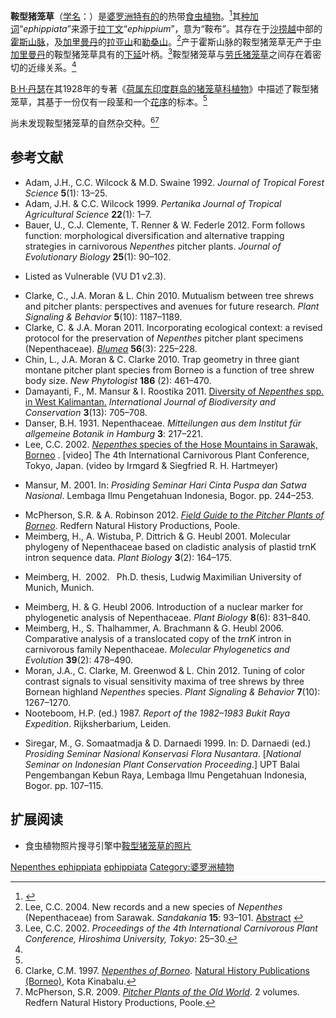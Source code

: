 {{noteTA
|G1=Carnivorous Plant
}}

{{Speciesbox
|image = Nepenthes ephippiata.jpg
|image_caption = 鞍型猪笼草的捕虫笼，人工种植植株
|status = VU
|status_system = iucn2.3
|taxon=Nepenthes ephippiata
|authority = [[B·H·丹瑟|Danser]] (1928)<ref name=ephippiata>Danser, B.H. 1928. [http://www.omnisterra.com/botany/cp/pictures/nepenthe/dansermg/dans22.htm 12. ''Nepenthes ephippiata'' <span style="font-variant: small-caps;">Dans</span>., spec. nova.] {{Wayback|url=http://www.omnisterra.com/botany/cp/pictures/nepenthe/dansermg/dans22.htm |date=20160304031448 }}. In: [[荷属东印度群岛的猪笼草科植物|The Nepenthaceae of the Netherlands Indies]]. ''Bulletin du Jardin Botanique de Buitenzorg'', Série III, '''9'''(3–4): 249–438.</ref>
|range_map = Nepenthes ephippiata distribution.png
|range_map_caption = 鞍型猪笼草的分布地
}}

'''鞍型猪笼草'''（[[学名|学名]]：''{{lang|la|Nepenthes ephippiata}}''）是[[婆罗洲|婆罗洲]][[特有种|特有的]]的热带[[食虫植物|食虫植物]]。<ref name="夏洛特2007">{{cite book | title=[[食蟲植物觀賞&栽培圖鑑|食蟲植物觀賞&栽培圖鑑]] | publisher=商周出版 | author=夏洛特 | year=2007 | location=台北 | pages=73 | isbn=978-986-124-850-9}}</ref>其[[种加词|种加词]]“''ephippiata''”来源于[[拉丁文|拉丁文]]“''ephippium''”，意为“鞍布”。其存在于[[沙捞越|沙捞越]]中部的[[霍斯山脉|霍斯山脉]]，及[[加里曼丹|加里曼丹]]的[[拉亚山|拉亚山]]{{small|（Mount Raya）}}和[[勒桑山|勒桑山]]{{small|（Bukit Lesung）}}。<ref>Lee, C.C. 2004. New records and a new species of ''Nepenthes'' (Nepenthaceae) from Sarawak. ''Sandakania'' '''15''': 93–101. [http://www.cababstractsplus.org/abstracts/Abstract.aspx?AcNo=20053084227 Abstract] {{Wayback|url=http://www.cababstractsplus.org/abstracts/Abstract.aspx?AcNo=20053084227 |date=20120215105339 }}</ref>产于霍斯山脉的鞍型猪笼草无产于[[中加里曼丹|中加里曼丹]]的鞍型猪笼草具有的[[wikt:下延|下延]]叶柄。<ref>Lee, C.C. 2002. {{PDFlink|[http://carnivorousplants.org/cpn/articles/ICPS2002confp25_30.pdf ''Nepenthes'' species of the Hose Mountains in Sarawak, Borneo.]}} ''Proceedings of the 4th International Carnivorous Plant Conference, Hiroshima University, Tokyo'': 25–30.</ref>鞍型猪笼草与[[劳氏猪笼草|劳氏猪笼草]]{{small|（''N. lowii''）}}之间存在着密切的近缘关系。<ref name="夏洛特2007" />

[[B·H·丹瑟|B·H·丹瑟]]在其1928年的专著《[[荷属东印度群岛的猪笼草科植物|荷属东印度群岛的猪笼草科植物]]》中描述了鞍型猪笼草，其基于一份仅有一段茎和一个[[花序|花序]]的标本。<ref name=ephippiata />

尚未发现鞍型猪笼草的自然杂交种。<ref name=Clarke>Clarke, C.M. 1997. ''[[婆罗洲的猪笼草属植物|Nepenthes of Borneo]]''. [[自然历史出版社_(婆罗洲)|Natural History Publications (Borneo)]], Kota Kinabalu.</ref><ref name=McPherson>McPherson, S.R. 2009. ''[[旧大陆的猪笼草|Pitcher Plants of the Old World]]''. 2 volumes. Redfern Natural History Productions, Poole.</ref>

== 参考文献 ==
{{reflist|2}}
{{Refbegin|2}}
* Adam, J.H., C.C. Wilcock & M.D. Swaine 1992. {{PDFlink|[http://myais.fsktm.um.edu.my/8918/1/10.pdf The ecology and distribution of Bornean ''Nepenthes''.]}} ''Journal of Tropical Forest Science'' '''5'''(1): 13–25.
* Adam, J.H. & C.C. Wilcock 1999. {{PDFlink|[http://psasir.upm.edu.my/3779/1/Palynological_Study_of_Bornean_Nepenthes_%28Nepenthaceae%29.pdf Palynological study of Bornean ''Nepenthes'' (Nepenthaceae).]}} ''Pertanika Journal of Tropical Agricultural Science'' '''22'''(1): 1–7.
* Bauer, U., C.J. Clemente, T. Renner & W. Federle 2012. Form follows function: morphological diversification and alternative trapping strategies in carnivorous ''Nepenthes'' pitcher plants. ''Journal of Evolutionary Biology'' '''25'''(1): 90–102. {{DOI|10.1111/j.1420-9101.2011.02406.x}}
* {{IUCN2006|assessors=Clarke ''et al.''|year=2000|id=39658|title=Nepenthes ephippiata|downloaded=6 May 2006}} Listed as Vulnerable (VU D1 v2.3).
* Clarke, C., J.A. Moran & L. Chin 2010. Mutualism between tree shrews and pitcher plants: perspectives and avenues for future research. ''Plant Signaling & Behavior'' '''5'''(10): 1187–1189. {{DOI|10.4161/psb.5.10.12807}}
* Clarke, C. & J.A. Moran 2011. Incorporating ecological context: a revised protocol for the preservation of ''Nepenthes'' pitcher plant specimens (Nepenthaceae). ''[[布卢姆－植物分类学与植物地理学杂志|Blumea]]'' '''56'''(3): 225–228. {{DOI|10.3767/000651911X605781}}
* Chin, L., J.A.  Moran & C. Clarke 2010. Trap geometry in three giant montane pitcher plant species from Borneo is a function of tree shrew body size. ''New Phytologist'' '''186''' (2): 461–470. {{DOI|10.1111/j.1469-8137.2009.03166.x}}
* Damayanti, F., M. Mansur & I. Roostika 2011. [http://www.academicjournals.org/ijbc/PDF/pdf%202011/Dec/Damayanti%20et%20al.pdf Diversity of ''Nepenthes'' spp. in West Kalimantan.] {{Wayback|url=http://www.academicjournals.org/ijbc/PDF/pdf%202011/Dec/Damayanti%20et%20al.pdf |date=20201203231914 }} ''International Journal of Biodiversity and Conservation'' '''3'''(13): 705–708. <!--http://www.webcitation.org/6JAikBsKE-->
* Danser, B.H. 1931. Nepenthaceae. ''Mitteilungen aus dem Institut für allgemeine Botanik in Hamburg'' '''3''': 217–221.
* Lee, C.C. 2002. [http://www.youtube.com/watch?v=ttLmh_fHmTU ''Nepenthes'' species of the Hose Mountains in Sarawak, Borneo] {{Wayback|url=http://www.youtube.com/watch?v=ttLmh_fHmTU |date=20140608183609 }}. [video] The 4th International Carnivorous Plant Conference, Tokyo, Japan. (video by Irmgard & Siegfried R. H. Hartmeyer)
* {{id icon}} Mansur, M. 2001. {{PDFlink|[http://elib.pdii.lipi.go.id/katalog/index.php/searchkatalog/downloadDatabyId/1286/1286.pdf Koleksi ''Nepenthes'' di Herbarium Bogoriense: prospeknya sebagai tanaman hias.]}} In: ''Prosiding Seminar Hari Cinta Puspa dan Satwa Nasional''. Lembaga Ilmu Pengetahuan Indonesia, Bogor. pp. 244–253.
* McPherson, S.R. & A. Robinson 2012. ''[[婆罗洲的猪笼草野外指南|Field Guide to the Pitcher Plants of Borneo]]''. Redfern Natural History Productions, Poole.
* Meimberg, H., A. Wistuba, P. Dittrich & G. Heubl 2001. Molecular phylogeny of Nepenthaceae based on cladistic analysis of plastid trnK intron sequence data. ''Plant Biology'' '''3'''(2): 164–175. {{DOI|10.1055/s-2001-12897}}
* {{de icon}} Meimberg, H. 2002. {{PDFlink|[http://edoc.ub.uni-muenchen.de/1078/1/Meimberg_Harald.pdf Molekular-systematische Untersuchungen an den Familien Nepenthaceae und Ancistrocladaceae sowie verwandter Taxa aus der Unterklasse Caryophyllidae s. l..]}} Ph.D. thesis, Ludwig Maximilian University of Munich, Munich.
* Meimberg, H. & G. Heubl 2006. Introduction of a nuclear marker for phylogenetic analysis of Nepenthaceae. ''Plant Biology'' '''8'''(6): 831–840. {{DOI|10.1055/s-2006-924676}}
* Meimberg, H., S. Thalhammer, A. Brachmann & G. Heubl 2006. Comparative analysis of a translocated copy of the ''trnK'' intron in carnivorous family Nepenthaceae. ''Molecular Phylogenetics and Evolution'' '''39'''(2): 478–490. {{DOI|10.1016/j.ympev.2005.11.023}}
* Moran, J.A., C. Clarke, M. Greenwod & L. Chin 2012. Tuning of color contrast signals to visual sensitivity maxima of tree shrews by three Bornean highland ''Nepenthes'' species. ''Plant Signaling & Behavior'' '''7'''(10): 1267–1270. {{DOI|10.4161/psb.21661}}
* Nooteboom, H.P. (ed.) 1987. ''Report of the 1982–1983 Bukit Raya Expedition''. Rijksherbarium, Leiden.
* {{id icon}} Siregar, M., G. Somaatmadja & D. Darnaedi 1999. {{PDFlink|[http://elib.pdii.lipi.go.id/katalog/index.php/searchkatalog/downloadDatabyId/4440/4441.pdf Keanekaragaman flora Bukit Raya bagian utara, Kalimantan Barat.]}} In: D. Darnaedi (ed.) ''Prosiding Seminar Nasional Konservasi Flora Nusantara''. [''National Seminar on Indonesian Plant Conservation Proceeding''.] UPT Balai Pengembangan Kebun Raya, Lembaga Ilmu Pengetahuan Indonesia, Bogor. pp. 107–115.
{{Refend}}

== 扩展阅读 ==
{{refbegin}}
* 食虫植物照片搜寻引擎中[http://www.cpphotofinder.com/nepenthes-ephippiata-647.html 鞍型猪笼草的照片] {{Wayback|url=http://www.cpphotofinder.com/nepenthes-ephippiata-647.html |date=20210119150448 }}
{{commons-inline|Nepenthes ephippiata|鞍型猪笼草}}
{{wikispecies-inline|Nepenthes ephippiata|鞍型猪笼草}}
{{Refend}}

{{猪笼草属}}
{{Taxonbar|from=Q4247992}}

[[Category:亚洲食虫植物|Nepenthes ephippiata]]
[[Category:猪笼草属|ephippiata]]
[[Category:婆罗洲植物|Category:婆罗洲植物]]